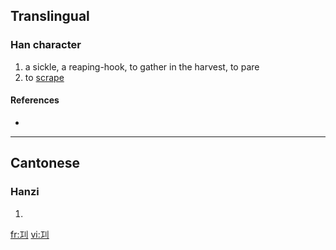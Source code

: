 ==Translingual==

===Han character===
{{Han char|rn=18|rad=刀|as=03|sn=5|four=|canj=一中弓 (MLN)}}

# a sickle, a reaping-hook, to gather in the harvest, to pare
# to [[scrape]]

====References====
* {{Han ref|kx=0136.150|hdz=10324.010|uh=34DA|ud=13530}}

----

==Cantonese==

===Hanzi===
{{yue-hanzi|jyut=|y=geui6, gung1 kung4}}

# {{defn|Cantonese|sort=刀03}}

[[fr:㓚]]
[[vi:㓚]]